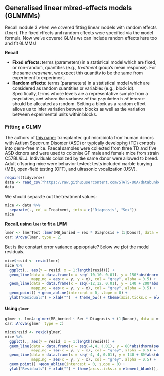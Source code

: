 ## Generalised linear mixed-effects models (GLMMMs)

Recall module 3 when we covered fitting linear models with random effects (`lmer`). The fixed effects and random effects were specified via the model formula. Now we've covered GLMs we can include random effects here too and fit GLMMs!

**Recall**

 + **Fixed effects:** terms (parameters) in a statistical model which are fixed, or non-random, quantities (e.g., *treatment* group's mean response). For the same *treatment*, we expect this quantity to be the same from experiment to experiment.
 + **Random effects:** terms (parameters) in a statistical model which are considered as random quantities or variables (e.g., block id). Specifically, terms whose levels are a representative sample from a population, and where the variance of the population is of interest should be allocated as random. Setting a block as a random effect allows us to infer variation between blocks as well as the variation between experimental units within blocks.
 

### Fitting a GLMM

The authors of [this paper](https://pubmed.ncbi.nlm.nih.gov/31150625/) transplanted gut microbiota from human donors with Autism Spectrum Disorder (ASD) or typically developing (TD) controls into germ-free mice. Faecal samples were collected from three TD and five ASD donors and were used to colonise GF male and female mice from strain C57BL/6LJ. Individuals colonized by the same donor were allowed to breed. Adult offspring mice were behavior tested; tests included marble burying (MB), open-field testing (OFT), and ultrasonic vocalization (USV).

```r
require(tidyverse)
data <- read_csv("https://raw.githubusercontent.com/STATS-UOA/databunker/master/data/autism.csv")
data
```

We should separate out the treatment values:

```r
mice <- data %>%
  separate(., col = Treatment, into = c("Diagnosis", "Sex"))
mice
```


**Recall, using `lmer` to fit a LMM**

```r
lmer <- lmerTest::lmer(MB_buried ~ Sex * Diagnosis + (1|Donor), data = mice)
car::Anova(lmer, type = 2)
```


But is the constant error variance appropriate? Below we plot the model residuals.

```r
mice$resid <- resid(lmer)
mice %>%
  ggplot(., aes(y = resid, x = 1:length(resid))) +
  geom_line(data = data.frame(x = seq(-10,10, 0.01), y = 150*abs(dnorm(seq(-10,10,0.01), 0, 3))), 
            mapping = aes(x = y, y = x), col = "grey", alpha = 0.5) + 
  geom_line(data = data.frame(x = seq(-12,12, 0.01), y = 140 + 200*abs(dnorm(seq(-12,12,0.01), 0, 4))), 
            mapping = aes(x = y, y = x), col = "grey", alpha = 0.5) + 
  geom_point() + geom_abline(intercept = 0, slope = 0) +
  ylab("Residuals") + xlab("")  + theme_bw() + theme(axis.ticks.x = element_blank(), axis.text.x = element_blank()) 
```


#### Using `glmer`

```r
glmer <- lme4::glmer(MB_buried ~ Sex * Diagnosis + (1|Donor), data = mice, family = poisson(link = "log"))
car::Anova(glmer, type = 2)
```

```r
mice$resid <- resid(glmer)
mice %>%
  ggplot(., aes(y = resid, x = 1:length(resid))) +
  geom_line(data = data.frame(x = seq(-4,4, 0.01), y = 80*abs(dnorm(seq(-4,4,0.01), 0, 1))), 
            mapping = aes(x = y, y = x), col = "grey", alpha = 0.5) + 
  geom_line(data = data.frame(x = seq(-4, 4, 0.01), y = 140 + 80*abs(dnorm(seq(-4,4,0.01), 0, 1))), 
            mapping = aes(x = y, y = x), col = "grey", alpha = 0.5) + 
  geom_point() +geom_abline(intercept = 0, slope = 0) +
  ylab("Residuals") + xlab("") + theme(axis.ticks.x = element_blank(), axis.text.x = element_blank()) 
```
